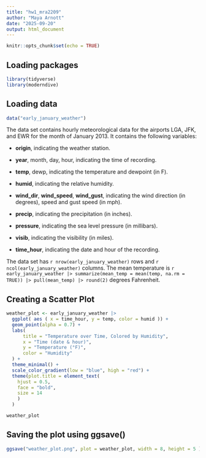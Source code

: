 ```yaml
---
title: "hw1_mra2209"
author: "Maya Arnott"
date: "2025-09-20"
output: html_document
---
```


```r
knitr::opts_chunk$set(echo = TRUE)
```

## Loading packages

```r
library(tidyverse)
library(moderndive)
```

## Loading data

```r
data("early_january_weather")
```

The data set contains hourly meteorological data for the airports LGA, JFK, and EWR for the month of January 2013. It contains the following variables:  

  - **origin**, indicating the weather station.  
  
  - **year**, month, day, hour, indicating the time of recording.  
  
  - **temp**, dewp, indicating the temperature and dewpoint (in F).  
  
  - **humid**, indicating the relative humidity.  
  
  - **wind_dir**, **wind_speed**, **wind_gust**, indicating the wind            direction (in degrees), speed and gust speed (in mph).  
  
  - **precip**, indicating the precipitation (in inches). 
  
  - **pressure**, indicating the sea level pressure (in millibars).
  
  - **visib**, indicating the visibility (in miles).  
  
  - **time_hour**, indicating the date and hour of the recording.
  
The data set has `r nrow(early_january_weather)` rows and `r ncol(early_january_weather)` columns. The mean temperature is `r early_january_weather |> summarize(mean_temp = mean(temp, na.rm = TRUE)) |> pull(mean_temp) |> round(2)` degrees Fahrenheit. 


## Creating a Scatter Plot
```r

weather_plot <- early_january_weather |> 
  ggplot( aes ( x = time_hour, y = temp, color = humid )) +
  geom_point(alpha = 0.7) + 
  labs(
      title = "Temperature over Time, Colored by Humidity",
      x = "Time (date & hour)",
      y = "Temperature (°F)",
      color = "Humidity"
  ) + 
  theme_minimal() + 
  scale_color_gradient(low = "blue", high = "red") + 
  theme(plot.title = element_text( 
    hjust = 0.5,
    face = "bold",
    size = 14
    )
  )

weather_plot
```


## Saving the plot using ggsave()

```r

ggsave("weather_plot.png", plot = weather_plot, width = 8, height = 5 )

```

